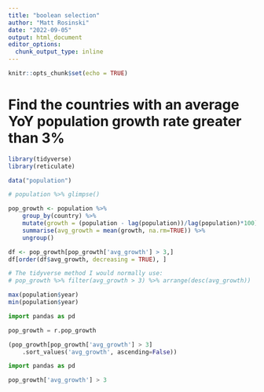---
title: "boolean selection"
author: "Matt Rosinski"
date: "2022-09-05"
output: html_document
editor_options: 
  chunk_output_type: inline
---

```{r setup, include=FALSE}
knitr::opts_chunk$set(echo = TRUE)
```

# Find the countries with an average YoY population growth rate greater than 3%
```{r}
library(tidyverse)
library(reticulate)

data("population")

# population %>% glimpse()

pop_growth <- population %>% 
    group_by(country) %>%
    mutate(growth = (population - lag(population))/lag(population)*100) %>%
    summarise(avg_growth = mean(growth, na.rm=TRUE)) %>%
    ungroup()

df <- pop_growth[pop_growth['avg_growth'] > 3,]
df[order(df$avg_growth, decreasing = TRUE), ]

# The tidyverse method I would normally use:
# pop_growth %>% filter(avg_growth > 3) %>% arrange(desc(avg_growth))

```
```{r}
max(population$year)
min(population$year)

```

```{python}
import pandas as pd

pop_growth = r.pop_growth

(pop_growth[pop_growth['avg_growth'] > 3]
    .sort_values('avg_growth', ascending=False))

```

```{python}
import pandas as pd

pop_growth['avg_growth'] > 3

```


